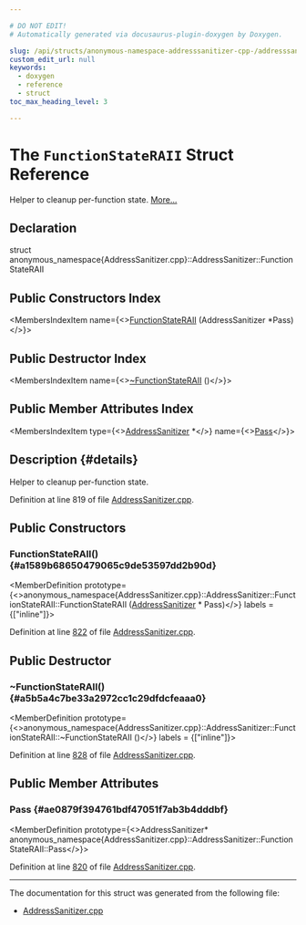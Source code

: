 ```yaml
---

# DO NOT EDIT!
# Automatically generated via docusaurus-plugin-doxygen by Doxygen.

slug: /api/structs/anonymous-namespace-addresssanitizer-cpp-/addresssanitizer/functionstateraii
custom_edit_url: null
keywords:
  - doxygen
  - reference
  - struct
toc_max_heading_level: 3

---
```





# The `FunctionStateRAII` Struct Reference

<DoxygenPage pluginConfig={pluginConfig}>

Helper to cleanup per-function state. <a href="#details">More...</a>

## Declaration

<CodeBlock>struct anonymous_namespace{AddressSanitizer.cpp}::AddressSanitizer::FunctionStateRAII</CodeBlock>

## Public Constructors Index

<MembersIndex>

<MembersIndexItem
  name={<><a href="#a1589b68650479065c9de53597dd2b90d">FunctionStateRAII</a> (AddressSanitizer &#42;Pass)</>}>
</MembersIndexItem>

</MembersIndex>

## Public Destructor Index

<MembersIndex>

<MembersIndexItem
  name={<><a href="#a5b5a4c7be33a2972cc1c29dfdcfeaaa0">~FunctionStateRAII</a> ()</>}>
</MembersIndexItem>

</MembersIndex>

## Public Member Attributes Index

<MembersIndex>

<MembersIndexItem
  type={<><a href="/docs/api/structs/anonymous-namespace-addresssanitizer-cpp-/addresssanitizer">AddressSanitizer</a> &#42;</>}
  name={<><a href="#ae0879f394761bdf47051f7ab3b4dddbf">Pass</a></>}>
</MembersIndexItem>

</MembersIndex>

## Description {#details}

Helper to cleanup per-function state.

Definition at line 819 of file <a href="/docs/api/files/lib/lib/transforms/lib/transforms/instrumentation/addresssanitizer-cpp">AddressSanitizer.cpp</a>.

<SectionDefinition>

## Public Constructors

### FunctionStateRAII() {#a1589b68650479065c9de53597dd2b90d}

<MemberDefinition
  prototype={<>anonymous&#95;namespace&#123;AddressSanitizer.cpp&#125;::AddressSanitizer::FunctionStateRAII::FunctionStateRAII (<a href="/docs/api/structs/anonymous-namespace-addresssanitizer-cpp-/addresssanitizer">AddressSanitizer</a> &#42; Pass)</>}
  labels = {["inline"]}>

Definition at line <a href="/docs/api/files/lib/lib/transforms/lib/transforms/instrumentation/addresssanitizer-cpp/#l00822">822</a> of file <a href="/docs/api/files/lib/lib/transforms/lib/transforms/instrumentation/addresssanitizer-cpp">AddressSanitizer.cpp</a>.
</MemberDefinition>

</SectionDefinition>

<SectionDefinition>

## Public Destructor

### ~FunctionStateRAII() {#a5b5a4c7be33a2972cc1c29dfdcfeaaa0}

<MemberDefinition
  prototype={<>anonymous&#95;namespace&#123;AddressSanitizer.cpp&#125;::AddressSanitizer::FunctionStateRAII::~FunctionStateRAII ()</>}
  labels = {["inline"]}>

Definition at line <a href="/docs/api/files/lib/lib/transforms/lib/transforms/instrumentation/addresssanitizer-cpp/#l00828">828</a> of file <a href="/docs/api/files/lib/lib/transforms/lib/transforms/instrumentation/addresssanitizer-cpp">AddressSanitizer.cpp</a>.
</MemberDefinition>

</SectionDefinition>

<SectionDefinition>

## Public Member Attributes

### Pass {#ae0879f394761bdf47051f7ab3b4dddbf}

<MemberDefinition
  prototype={<>AddressSanitizer&#42; anonymous&#95;namespace&#123;AddressSanitizer.cpp&#125;::AddressSanitizer::FunctionStateRAII::Pass</>}>

Definition at line <a href="/docs/api/files/lib/lib/transforms/lib/transforms/instrumentation/addresssanitizer-cpp/#l00820">820</a> of file <a href="/docs/api/files/lib/lib/transforms/lib/transforms/instrumentation/addresssanitizer-cpp">AddressSanitizer.cpp</a>.
</MemberDefinition>

</SectionDefinition>

<hr/>

The documentation for this struct was generated from the following file:

<ul>
<li><a href="/docs/api/files/lib/lib/transforms/lib/transforms/instrumentation/addresssanitizer-cpp">AddressSanitizer.cpp</a></li>
</ul>

</DoxygenPage>
